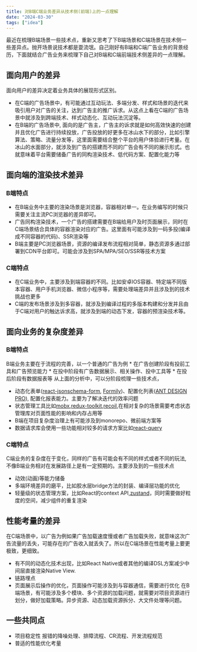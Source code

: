 ```yaml
---
title: 对B端C端业务差异从技术侧(前端)上的一点理解
date: "2024-03-30"
tags: ["idea"]
---
```


最近在梳理B端场景一些技术点，重新又思考了下B端场景和C端场景在技术侧一些差异点。抛开场景说技术都是耍流氓。自己刚好有B端和C端广告业务的背景经历，下面就结合广告业务来梳理下自己对B端和C端前端技术侧差异的一点理解。

## 面向用户的差异
面向用户的差异决定着业务具体的展现形式区别。
* 在C端的广告场景中，有可能通过互动玩法、多端分发、样式和场景的迭代来吸引用户对广告的关注，达到广告主的推广诉求。从这点上看在C端的广告场景中就涉及到跨端技术、样式动态化、互动玩法沉淀等。
* 在B端的广告场景中, 面向的是广告主，广告主的诉求就是如何高效快速的创建并且优化广告进行持续投放，广告投放的好更多在冰山水下的部分，比如引擎算法、策略、流量分发等，这里面需要结合整个平台的用户体验进行考量。在冰山的水面部分，就涉及到广告的搭建而不同的广告会有不同的展示形式。也就意味着平台需要储备广告的同构渲染技术、低代码方案、配置化能力等

## 面向端的渲染技术差异

### B端特点  
* 在B端业务中主要的渲染场景是浏览器，容器相对单一。在业务编写的时候只需要关注主流PC浏览器的差异即可。
* 广告同构渲染技术，一个广告的搭建需要在B端给用户及时页面展示，同时在C端场景结合具体的容器渲染对应的广告。这里面有可能涉及到一码多投(编译成不同容器的代码)、SSR渲染等
* B端主要是PC浏览器场景，资源的编译发布流程相对简单，静态资源多通过部署到CDN平台即可。可能会涉及到SPA/MPA/SEO/SSR等技术方案
### C端特点 
* 在C端业务中，主要涉及到端容器的不同。比如安卓IOS容器、特定端不同版本容器、用户手机浏览器、微信小程序等，需要处理端差异并且涉及到的技术挑战也更多
* C端的发布场景涉及到多容器，就涉及到编译过程的多版本构建和分发并且由于C端对用户的触达诉求高，就涉及到端的动态下发，容器的预渲染技术等。

## 面向业务的复杂度差异
### B端特点  
B端业务主要在于流程的完善，以一个普通的广告为例
    * 在广告创建阶段有投前工具和广告预览能力
    * 在投中阶段有广告数据展示、相关操作、投中工具等
    * 在投后阶段有数据报表等
从上面的分析中，可以分阶段梳理一些技术点，
* 动态化表单([react-jsonschema-form](https://github.com/rjsf-team/react-jsonschema-form), [Formily](https://formilyjs.org/zh-CN))、配置化列表([ANT DESIGN PRO](https://pro.ant.design/zh-CN/)), 配置化报表能力。主要为了解决迭代的效率问题
* 状态管理工具比如[mobx](https://mobx.js.org/README.html),[redux-toolkit](https://github.com/reduxjs/redux-toolkit),[recoil](https://recoiljs.org/zh-hans/),在相对复杂的场景需要考虑状态管理库对页面性能的影响和内存占用等
* B端在项目复杂度治理上有可能涉及到monorepo、微前端方案等
* 数据请求库会使用一些功能相对较多的请求方案比如[react-query](https://github.com/TanStack/query)

### C端特点  
C端业务的复杂度在于变化，同样的广告有可能会有不同的样式或者不同的玩法,不像B端业务相对在发展路径上是有一定预期的。主要涉及到的一些技术点
* 动效(动画)等能力储备
* 多端环境差异的磨平，比如胶水层bridge方法的封装、编译层功能的优化
* 轻量级的状态管理方案，比如React的context API,[zustand](https://github.com/pmndrs/zustand)，同时需要做好粒度的空间，减少组件的重复渲染
## 性能考量的差异
在C端场景中，以广告为例如果广告加载速度慢或者广告加载失败，就意味这次广告流量的丢失，可能存在的广告收入就丢失了。所以在C端场景在性能考量上要更极致，更细致。
* 有不同的动态化技术出现，比如React Native或者其他的编译DSL方案减少中间层直接渲染Native View.
* 链路埋点 
* 页面展示后操作的优化，页面操作可能涉及到与容器通信，需要进行优化
在B端场景，有可能涉及多个模块、多个资源的加载问题，就需要对项目资源进行划分，做好加载策略。异步资源、动态加载资源拆分、大文件处理等问题。

## 一些共同点
* 项目稳定性 报错的降噪处理、排障流程、CR流程、开发流程规范
* 普适的性能优化考量 